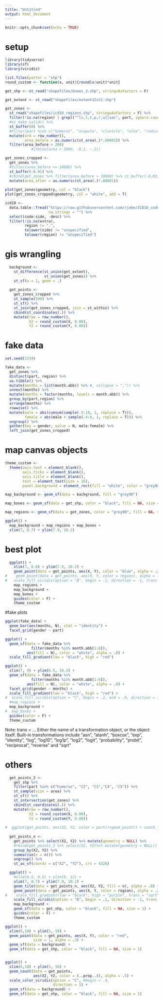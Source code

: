 ```yaml
---
title: "Untitled"
output: html_document
---
```


```r
knitr::opts_chunk$set(echo = TRUE)
```

# setup
```r
library(tidyverse)
library(sf)
library(viridis)

list.files(patter = "shp")
round_custom <- function(x, unit){round(x/unit)*unit}

get_shp <- st_read("shapefiles/bones_3.shp", stringsAsFactors = F)

get_extent <- st_read("shapefiles/extent12x12.shp")

get_zones <- 
  st_read("shapefiles/icd10_regions.shp", stringsAsFactors = F) %>%
  filter(!is.na(region) | grepl("^[c,l,t,p,r,u]|sac", part, ignore.case = T)) %>% 
  #st_make_valid() %>%
  st_buffer(0) %>% 
  #filter(part %in% c("humerus", "scapula", "clavicle", "ulna", "radius")) %>% 
  mutate(ord = row_number(), 
         area_before = as.numeric(st_area(.)*.00001)) %>% 
  filter(area_before > 200)
            #ifelse(area > 5000, -0.1, -.2)) 

get_zones_cropped <-
  get_zones %>% 
  #filter(area_before <= 10000) %>% 
  st_buffer(-0.01) %>% 
  #rbind(get_zones %>% filter(area_before > 10000) %>% st_buffer(-0.03)) %>% 
  mutate(area_after = as.numeric(st_area(.)*.00001))
              
plot(get_zones$geometry, col = "black")
plot(get_zones_cropped$geometry, col = "white", add = T)

icd10 <- 
  data.table::fread("https://raw.githubusercontent.com/rjake/ICD10_codes/master/icd10_codes.csv",
                    na.strings = "") %>%
  select(code:side, -desc) %>% 
  filter(!is.na(extra),
         region != ".",
         tolower(side) != "unspecified",
         tolower(region) != "unspecified")
```

# gis wrangling
```r
  background <-
    st_difference(st_union(get_extent), 
                  st_union(get_zones)) %>% 
    st_sf(a = 1, geom = .)
  
  get_points <-
    get_zones_cropped %>%
    st_sample(500) %>%
    st_sf() %>% 
    st_join(get_zones_cropped, join = st_within) %>% 
    cbind(st_coordinates(.)) %>% 
    mutate(row = row_number(),
           X2 = round_custom(X, 0.08),
           Y2 = round_custom(Y, 0.08))
```

# fake data
```r
set.seed(1234)

fake_data <-
  get_zones %>% 
  distinct(part, region) %>% 
  as.tibble() %>% 
  mutate(months = list(month.abb)) %>% #, collapse = ",")) %>% 
  unnest(months) %>%
  mutate(months = factor(months, levels = month.abb)) %>% 
  group_by(part,region) %>%
  arrange(months) %>% 
  rowwise() %>% 
  mutate(male = abs(cumsum(sample(-5:10, 1, replace = T))),
         female = abs(male + sample(-4:4, 1, replace = T))) %>% 
  ungroup() %>% 
  gather(key = gender, value = N, male:female) %>% 
  left_join(get_zones_cropped)
```

# map canvas objects
```r
theme_custom <- 
  theme(axis.text = element_blank(),
        axis.ticks = element_blank(),
        axis.title = element_blank(),
        text = element_text(size = 16),
        panel.background = element_rect(fill = "white", color = "grey80"))

map_background <- geom_sf(data = background, fill = "grey90") 

map_bones <- geom_sf(data = get_shp, color = "black", fill = NA, size = 1.2)

map_regions <- geom_sf(data = get_zones, color = "grey90", fill = NA, size = 2, alpha = .2)

ggplot() +
  map_background + map_regions + map_bones +
  xlim(7, 8.7) + ylim(7.9, 10.2)

```

# best plot
```r
  ggplot() +
    xlim(7, 8.8) + ylim(7.9, 10.2) +
    geom_point(data = get_points, aes(X, Y), color = "blue", alpha = .2) +
#    geom_point(data = get_points, aes(X, Y, color = region), alpha = .2) +
#   scale_fill_viridis(option = "B", begin = .1, direction = -1, trans = "sqrt") +
    map_regions +
    map_background +
    map_bones +
    guides(color = F) +
    theme_custom
```


#fake plots
```r
ggplot(fake_data) +
  geom_bar(aes(months, N), stat = "identity") +
  facet_grid(gender ~ part)

ggplot() +
  geom_sf(data = fake_data %>% 
            filter(months %in% month.abb[1:6]), 
          aes(fill = N), color = "white", alpha = .8) +
  scale_fill_gradient(low = "black", high = "red")

ggplot() +
  xlim(7, 9) + ylim(6.5, 10.2) +
  geom_sf(data = fake_data %>% 
            filter(months %in% month.abb[1:6]), 
          aes(fill = N), color = "white", alpha = .8) +
  facet_grid(gender ~ months) +
  scale_fill_gradient(low = "black", high = "red") +
#  scale_fill_viridis(option = "C", begin = .2, end = .9, direction = 1) +
  #map_regions +
  map_background +
#  map_bones +
  guides(color = F) +
  theme_custom
```


Note: trans = ...
Either the name of a transformation object, or the object itself. Built-in transformations include "asn", "atanh", "boxcox", "exp", "identity", "log", "log10", "log1p", "log2", "logit", "probability", "probit", "reciprocal", "reverse" and "sqrt"




# others
```r
  get_points_2 <-
    get_shp %>%
    filter(part %in% c("humerus", "C2", "C3","C4", "C5")) %>%
    st_sample(size = area) %>%
    st_sf() %>% 
    st_intersection(get_zones) %>% 
    cbind(st_coordinates(.)) %>% 
    mutate(row = row_number(),
           X2 = round_custom(X, 0.08),
           Y2 = round_custom(Y, 0.08))
  
#  ggplot(get_points, aes(X2, Y2, color = part))+geom_point() + coord_fixed()
  
  get_points_n <-
    get_points %>% select(X2, Y2) %>% mutate(geometry = NULL) %>% 
    #rbind(get_points_2 %>% select(X2, Y2)%>% mutate(geometry = NULL)) %>% 
    group_by(X2, Y2) %>% 
    summarise(n = n()) %>% 
    ungroup() %>%
    st_as_sf(coords = c("X2", "Y2"), crs = 4326)
```

```r
  ggplot() +
    #xlim(6.5, 9.5) + ylim(0, 12) +
    xlim(7, 8.7) + ylim(7.9, 10.2) +
    geom_tile(data = get_points_n, aes(X2, Y2, fill = n), alpha = .8) +
    geom_point(data = get_points, aes(X, Y, color = region), alpha = .2) +
#    scale_fill_gradient(low = "black", high = "purple", trans = "sqrt", na.value = "grey85")
    scale_fill_viridis(option = "B", begin = .1, direction = -1, trans = "sqrt") +
    map_background +
    geom_sf(data = get_shp, color = "black", fill = NA, size = 1) +
    guides(color = F) +
    theme_custom
```





```r
ggplot() +
  xlim(6,10) + ylim(5, 10) +
  geom_point(data = get_points, aes(X, Y), color = "red", 
             size = 1, alpha = .3) +
  geom_sf(data = background) +
  geom_sf(data = get_shp, color = "black", fill = NA, size = 1)


ggplot() +
  xlim(6,10) + ylim(5, 10) +
  geom_count(data = get_points, 
             aes(X2, Y2, color = (..prop..)), alpha = .5) +
  scale_color_viridis(option = "C", #begin = .4, 
                      direction = 1) +
  geom_sf(data = background) +
  geom_sf(data = get_shp, color = "black", fill = NA, size = 1)




```